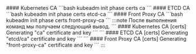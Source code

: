 

<Tabs groupId="install-type">

  <TabItem value='HardWay'>
    <K8sCACerts />
    <ETCDCACerts />
    <FrontProxyCACerts />
  </TabItem>

  <TabItem value='Kubeadm'>
    #### Kubernetes CA
    ```bash
    kubeadm init phase certs ca
    ```
    #### ETCD CA
    ```bash
    kubeadm init phase certs etcd-ca
    ```
    #### Front Proxy CA
    ```bash
    kubeadm init phase certs front-proxy-ca
    ```
    :::note
    После выполнения команд мы получаем следующий вывод.
    ```
    #### Kubernetes CA
    [certs] Generating "ca" certificate and key
    ```
    ```
    #### ETCD CA
    [certs] Generating "etcd/ca" certificate and key
    ```
    ```
    #### Front Proxy CA
    [certs] Generating "front-proxy-ca" certificate and key
    ```
    :::
  </TabItem>

</Tabs>
